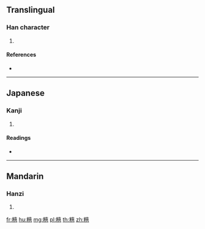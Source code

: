 {{character info/new}}
==Translingual==

===Han character===
{{Han char|rn=119|rad=米|as=12|sn=18|four=|canj=FDGRR}}

# {{defn|Han|sort=米12}}

====References====
* {{Han ref|kx=0913.060|dkj=27131|dj=1340.130|hdz=53160.010|uh=7CE6|ud=31974}}

----

==Japanese==

===Kanji===
{{ja-kanji|grade=|rs=米12}}

# {{defn|lang=ja|sort=米12}}

====Readings====
* {{ja-readings|on=[[し]] (shi), [[き]] (ki)|kun=[[さけさかな]] (sakesakana), [[むす]] (musu)|nanori=}}

----

==Mandarin==

===Hanzi===
{{cmn-hanzi|pin=[[xī]] ([[xi1]])|wg=hsi<sup>1</sup>}}

# {{defn|lang=cmn|sort=米12}}

[[fr:糦]]
[[hu:糦]]
[[mg:糦]]
[[pl:糦]]
[[th:糦]]
[[zh:糦]]